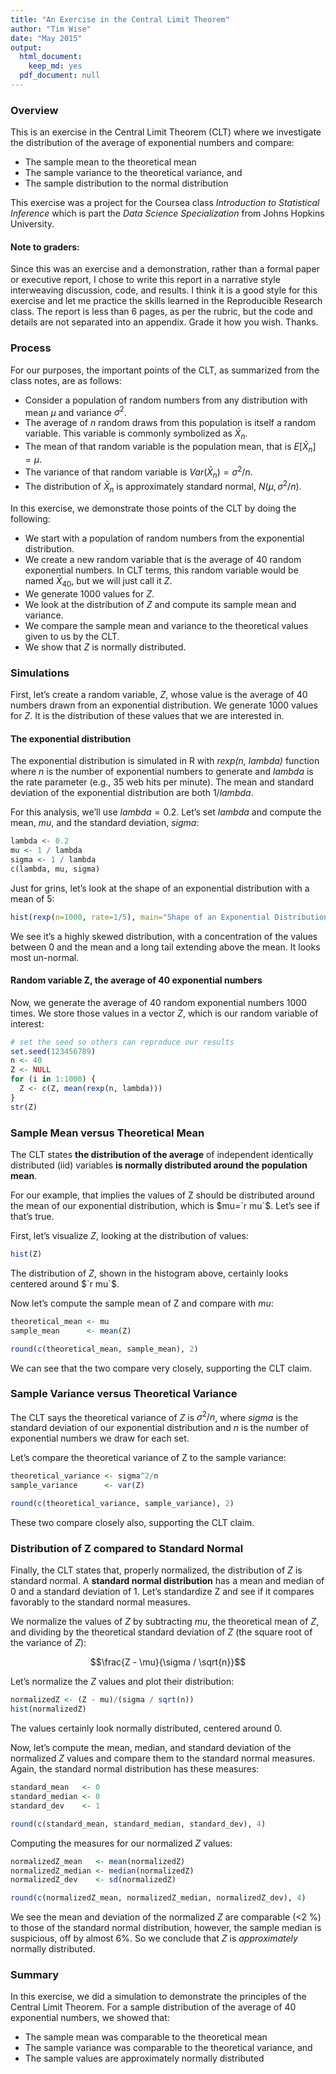 ```yaml
---
title: "An Exercise in the Central Limit Theorem"
author: "Tim Wise"
date: "May 2015"
output:
  html_document:
    keep_md: yes
  pdf_document: null
---
```


### Overview

This is an exercise in the Central Limit Theorem (CLT) where we investigate the distribution of the average of exponential numbers and compare:  

- The sample mean to the theoretical mean
- The sample variance to the theoretical variance, and
- The sample distribution to the normal distribution

This exercise was a project for the Coursea class _Introduction to Statistical Inference_ which is part the _Data Science Specialization_ from Johns Hopkins University.

#### Note to graders: 

Since this was an exercise and a demonstration, rather than a formal paper or executive report, I chose to write this report in a narrative style interweaving discussion, code, and results. I think it is a good style for this exercise and let me practice the skills learned in the Reproducible Research class. The report is less than 6 pages, as per the rubric, but the code and details are not separated into an appendix. Grade it how you wish. Thanks.

### Process

For our purposes, the important points of the CLT, as summarized from the class notes, are as follows: 

- Consider a population of random numbers from any distribution with mean $\mu$ and variance $\sigma^2$.
- The average of $n$ random draws from this population is itself a random variable. This variable is commonly symbolized as $\bar X_n$.
- The mean of that random variable is the population mean, that is $E[\bar X_n] = \mu$.
- The variance of that random variable is $Var(\bar X_n) = \sigma^2/n$.
- The distribution of $\bar X_n$ is approximately standard normal, $N(\mu,\sigma^2/n)$.

In this exercise, we demonstrate those points of the CLT by doing the following: 

- We start with a population of random numbers from the exponential distribution.
- We create a new random variable that is the average of 40 random exponential numbers. In CLT terms, this random variable would be named  $\bar X_{40}$, but we will just call it $Z$.
- We generate 1000 values for $Z$. 
- We look at the distribution of $Z$ and compute its sample mean and variance.
- We compare the sample mean and variance to the theoretical values given to us by the CLT.
- We show that $Z$ is normally distributed.

### Simulations

First, let's create a random variable, $Z$, whose value is the average of 40 numbers drawn from an exponential distribution. We generate 1000 values for $Z$. It is the distribution of these values that we are interested in.

####  The exponential distribution

The exponential distribution is simulated in R with *rexp(n, lambda)* function where $n$ is the number of exponential numbers to generate and $lambda$ is the rate parameter (e.g., 35 web hits per minute). The mean and standard deviation of the exponential distribution are both $1/lambda$. 

For this analysis, we'll use $lambda = 0.2$. Let's set $lambda$ and compute the mean, $mu$, and the standard deviation, $sigma$:
```r
lambda <- 0.2
mu <- 1 / lambda
sigma <- 1 / lambda
c(lambda, mu, sigma)
```

Just for grins, let's look at the shape of an exponential distribution with a mean of 5:
```r
hist(rexp(n=1000, rate=1/5), main="Shape of an Exponential Distribution")
```

We see it's a highly skewed distribution, with a concentration of the values between 0 and the mean and a long tail extending above the mean. It looks most un-normal.

#### Random variable Z, the average of 40 exponential numbers 

Now, we generate the average of 40 random exponential numbers 1000 times. We store those values in a vector $Z$, which is our random variable of interest:
```r
# set the seed so others can reproduce our results
set.seed(123456789)
n <- 40
Z <- NULL
for (i in 1:1000) { 
  Z <- c(Z, mean(rexp(n, lambda))) 
}
str(Z)
```

### Sample Mean versus Theoretical Mean

The CLT states **the distribution of the average** of independent identically distributed (iid) variables **is normally distributed around the population mean**.

For our example, that implies the values of Z should be distributed around the mean of our exponential distribution, which is $mu=`r mu`$. Let's see if that's true. 

First, let's visualize $Z$, looking at the distribution of values: 
```r
hist(Z)
```

The distribution of $Z$, shown in the histogram above, certainly looks centered around $`r mu`$.

Now let's compute the sample mean of Z and compare with $mu$:
```r
theoretical_mean <- mu
sample_mean      <- mean(Z)

round(c(theoretical_mean, sample_mean), 2)
```
We can see that the two compare very closely, supporting the CLT claim.

### Sample Variance versus Theoretical Variance 

The CLT says the theoretical variance of $Z$ is $\sigma^2/n$, where $sigma$ is the standard deviation of our exponential distribution and $n$ is the number of exponential numbers we draw for each set.

Let's compare the theoretical variance of Z to the sample variance:

```r
theoretical_variance <- sigma^2/n
sample_variance      <- var(Z)

round(c(theoretical_variance, sample_variance), 2)
```
These two compare closely also, supporting the CLT claim.

### Distribution of Z compared to Standard Normal

Finally, the CLT states that, properly normalized, the distribution of $Z$ is standard normal. A **standard normal distribution** has a mean and median of 0 and a standard deviation of 1. Let's standardize Z and see if it compares favorably to the standard normal measures.

We normalize the values of $Z$ by subtracting $mu$, the theoretical mean of $Z$, and dividing by the theoretical standard deviation of $Z$ (the square root of the variance of $Z$):

$$\frac{Z - \mu}{\sigma / \sqrt{n}}$$

Let's normalize the $Z$ values and plot their distribution:
````r
normalizedZ <- (Z - mu)/(sigma / sqrt(n))
hist(normalizedZ)
````

The values certainly look normally distributed, centered around 0.

Now, let's compute the mean, median, and standard deviation of the normalized $Z$ values and compare them to the standard normal measures. Again, the standard normal distribution has these measures:
````r
standard_mean   <- 0
standard_median <- 0
standard_dev    <- 1

round(c(standard_mean, standard_median, standard_dev), 4)
````
Computing the measures for our normalized $Z$ values:
```r
normalizedZ_mean   <- mean(normalizedZ)
normalizedZ_median <- median(normalizedZ)
normalizedZ_dev    <- sd(normalizedZ)

round(c(normalizedZ_mean, normalizedZ_median, normalizedZ_dev), 4)
```
We see the mean and deviation of the normalized $Z$ are comparable (<2 %) to those of the standard normal distribution, however, the sample median is suspicious, off by almost 6%. So we conclude that $Z$ is _approximately_ normally distributed.

### Summary

In this exercise, we did a simulation to demonstrate the principles of the Central Limit Theorem. For a sample distribution of the average of 40 exponential numbers, we showed that:  

- The sample mean was comparable to the theoretical mean
- The sample variance was comparable to the theoretical variance, and
- The sample values are approximately normally distributed


